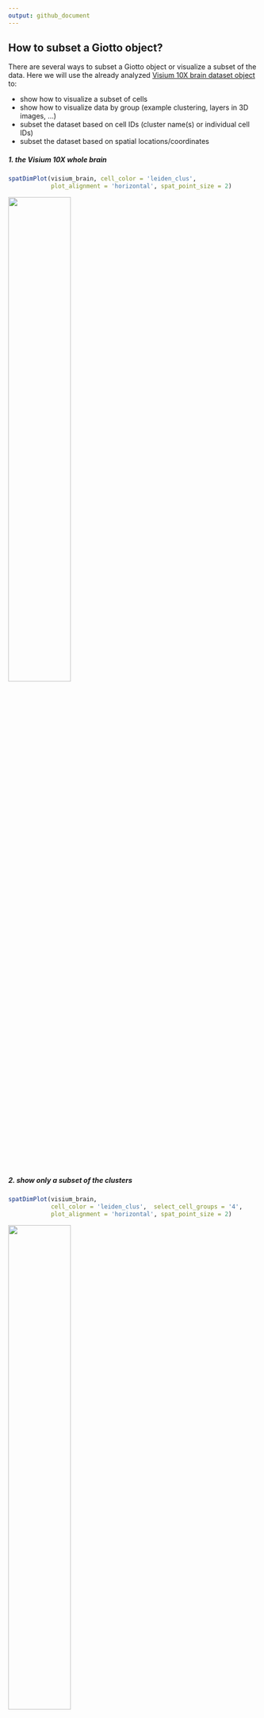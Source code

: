 ```yaml
---
output: github_document
---
```


## How to subset a Giotto object?

There are several ways to subset a Giotto object or visualize a subset of the data. Here we will use the already analyzed [Visium 10X brain dataset object](./mouse_visium_brain_200325.html) to:

- show how to visualize a subset of cells  
- show how to visualize data by group (example clustering, layers in 3D images, ...)  
- subset the dataset based on cell IDs (cluster name(s) or individual cell IDs)   
- subset the dataset based on spatial locations/coordinates   



##### 1. the Visium 10X whole brain  
```r
spatDimPlot(visium_brain, cell_color = 'leiden_clus',
            plot_alignment = 'horizontal', spat_point_size = 2)
```

![](../inst/howtos/subset_giotto/vignette_1/1_whole_brain.png){ width=50% }


##### 2. show only a subset of the clusters 
```r
spatDimPlot(visium_brain,
            cell_color = 'leiden_clus',  select_cell_groups = '4',
            plot_alignment = 'horizontal', spat_point_size = 2)
```

![](../inst/howtos/subset_giotto/vignette_1/2_whole_brain_clus4.png){ width=50% }



##### 3. show only a subset of the clusters, excluding not selected cells
```r
spatDimPlot(visium_brain,
            cell_color = 'leiden_clus',  select_cell_groups = '4', show_other_cells = F,
            plot_alignment = 'horizontal', spat_point_size = 2)
```

![](../inst/howtos/subset_giotto/vignette_1/3_whole_brain_clus4_noOther.png){ width=50% }




##### 4. create spatial plots grouped by the leiden clustering result
```r
spatPlot(visium_brain,
         group_by = 'leiden_clus', group_by_subset = c(1:8),
         cell_color = 'leiden_clus', cow_n_col = 4,
         point_size = 1, axis_text = 6, axis_title = 6, legend_text = 6)
```

![](../inst/howtos/subset_giotto/vignette_1/4_whole_brain_by_group_leiden_1.png){ width=50% }


```r
spatPlot(visium_brain,
         group_by = 'leiden_clus', group_by_subset = c(9:16),
         cell_color = 'leiden_clus', cow_n_col = 4,
         point_size = 1, axis_text = 6, axis_title = 6, legend_text = 6)
```

![](../inst/howtos/subset_giotto/vignette_1/4_whole_brain_by_group_leiden_2.png){ width=50% }


##### 5. create dimension plots grouped by the HMRF result
```r
spatDimPlot(visium_brain, cell_color = 'HMRF_k12_b.1',
            plot_alignment = 'horizontal', spat_point_size = 2)
```

![](../inst/howtos/subset_giotto/vignette_1/5_whole_brain_HMRF.png){ width=50% }


```r
dimPlot(visium_brain,
         group_by = 'HMRF_k12_b.1', group_by_subset = c(1:6),
         cell_color = 'leiden_clus', cow_n_col = 3,
         point_size = 1, axis_text = 6, axis_title = 6, legend_text = 6)
```

![](../inst/howtos/subset_giotto/vignette_1/5_whole_brain_by_group_HMRF_1.png){ width=50% }


```r
dimPlot(visium_brain,
        group_by = 'HMRF_k12_b.1', group_by_subset = c(7:14),
        cell_color = 'leiden_clus', cow_n_col = 3,
        point_size = 1, axis_text = 6, axis_title = 6, legend_text = 6)
```

![](../inst/howtos/subset_giotto/vignette_1/5_whole_brain_by_group_HMRF_2.png){ width=50% }
 


##### 6. Create a new Giotto object by subsetting selected clusters
```r
metadata = pDataDT(visium_brain)
subset_cell_IDs = metadata[leiden_clus %in% c(4, 5, 8, 13)]$cell_ID
visium_brain_small = subsetGiotto(visium_brain, cell_ids = subset_cell_IDs)

spatDimPlot(visium_brain_small,
            cell_color = 'leiden_clus', 
            plot_alignment = 'horizontal', spat_point_size = 2.5)
```

![](../inst/howtos/subset_giotto/vignette_1/6_subset_brain.png){ width=50% }

```r
spatDimPlot(visium_brain_small,
            cell_color = 'nr_genes', color_as_factor = F,
            plot_alignment = 'horizontal', spat_point_size = 2.5)
```

![](../inst/howtos/subset_giotto/vignette_1/6_subset_brain_nr_genes.png){ width=50% }





##### 5.  Create a new Giotto object by subsetting based on spatial coordinates/locations
```r
DG_subset = subsetGiottoLocs(visium_brain,
                             x_max = 6500, x_min = 3000,
                             y_max = -2500, y_min = -5500)

spatDimPlot(DG_subset,
            cell_color = 'leiden_clus', 
            plot_alignment = 'horizontal', spat_point_size = 4,
            save_param = list(save_name = '6_DG_loc_subset', base_height = 4))
```
![](../inst/howtos/subset_giotto/vignette_1/7_DG_loc_subset.png){ width=50% }





